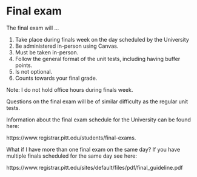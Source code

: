 # Final exam

The final exam will ...

1. Take place during finals week on the day scheduled by the University
1. Be administered in-person using Canvas.
1. Must be taken in-person.
1. Follow the general format of the unit tests, including having buffer points.
1. Is not optional.
1. Counts towards your final grade.

<!-- 1. Potentially improve your grade on another test (see policies elsewhere in the syllabus). -->
<!-- 1. The final exam is NOT one of the 4 unit tests and NOT one of the 3 of those tests that count towards your grade. -->

Note: I do not hold office hours during finals week.

 

Questions on the final exam will be of similar difficulty as the regular unit tests.

<!-- I can only provide estimated grades prior to the exam.  -->

Information about the final exam schedule for the University can be found here:

https://www.registrar.pitt.edu/students/final-exams.

 

What if I have more than one final exam on the same day?
If you have multiple finals scheduled for the same day see here:

https://www.registrar.pitt.edu/sites/default/files/pdf/final_guideline.pdf